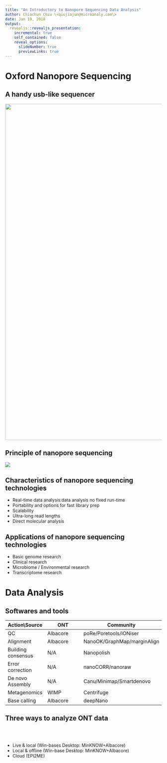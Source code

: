 ```yaml
---
title: "An Introductory to Nanopore Sequencing Data Analysis"
author: Chiachun Chiu \<qiujiajun@microanaly.com\>
date: Jan 19, 2018
output:
  revealjs::revealjs_presentation: 
    incremental: true
    self_contained: false
    reveal_options:
      slideNumber: true
      previewLinks: true
---
```


# Oxford Nanopore Sequencing

## A handy usb-like sequencer

<img src="img/ONT.jpg" width="1080">

## Principle of nanopore sequencing

![](img/sequencing.jpg)

## Characteristics of nanopore sequencing technologies

+ Real-time data analysis:data analysis  no fixed run-time
+ Portability and options for fast library prep
+ Scalability
+ Ultra-long read lengths
+ Direct molecular analysis

## Applications of nanopore sequencing technologies

+ Basic genome research
+ Clinical research
+ Microbiome / Environmental research
+ Transcriptome research

# Data Analysis

## Softwares and tools

<table>
<colgroup>
<col width="24%" />
<col width="38%" />
<col width="38%" />
</colgroup>
<thead>
<tr class="header">
<th>Action\\Source</th>
<th>ONT</th>
<th>Community</th>
</tr>
</thead>
<tbody>
<tr class="odd">
<td>QC</td>
<td>Albacore</td>
<td>poRe/Poretools/IONiser</td>
</tr>
<tr class="even">
<td>Alignment</td>
<td>Albacore</td>
<td>NanoOK/GraphMap/marginAlign</td>
</tr>
<tr class="odd">
<td>Building consensus</td>
<td>N/A</td>
<td>Nanopolish</td>
</tr>
<tr class="even">
<td>Error correction</td>
<td>N/A</td>
<td>nanoCORR/nanoraw</td>
</tr>
<tr class="odd">
<td>De novo Assembly</td>
<td>N/A</td>
<td>Canu/Minimap/Smartdenovo</td>
</tr>
<tr class="even">
<td>Metagenomics</td>
<td>WIMP</td>
<td>Centrifuge</td>
</tr>
<tr class="odd">
<td>Base calling</td>
<td>Albacore</td>
<td>deepNano</td>
</tr>
</tbody>
</table>


## Three ways to analyze ONT data

<br /> <br />

+ Live & local (Win-bases Desktop: MinKNOW+Albacore)
+ Local & offline (Win-base Desktop: MinKNOW+Albacore)
+ Cloud (EPI2ME)